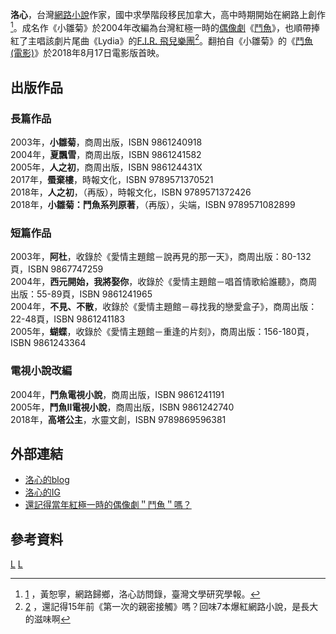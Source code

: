 {{Infobox Writer
| 
| image       = 
| imagesize   = 210px
| caption     = 111
| pseudonym   = 洛心
| nationality = {{CAN}}
| language = 英語，國語
| period      = 2001年至今
| education   = 
[[卡加利大學|卡加利大學]]東亞語文學系[[學士|學士]]
[[英屬哥倫比亞大學|英屬哥倫比亞大學]]亞洲研究所[[碩士|碩士]]
| notableworks = 《小雛菊》
| website     = 

}}

'''洛心'''，台灣[[網路小說|網路小說]]作家，國中求學階段移民加拿大，高中時期開始在網路上創作<ref>[http://readopac2.ncl.edu.tw/nclJournal/search/detail.jsp?sysId=0006707474&dtdId=000040&search_type=detail&la=ch] {{Wayback|url=http://readopac2.ncl.edu.tw/nclJournal/search/detail.jsp?sysId=0006707474&dtdId=000040&search_type=detail&la=ch |date=20190602181020 }}，黃恕寧，網路歸鄉，洛心訪問錄，臺灣文學研究學報。</ref>。成名作《小雛菊》於2004年改編為台灣紅極一時的[[偶像劇|偶像劇]]《[[鬥魚_(電視劇)|鬥魚]]》，也順帶捧紅了主唱該劇片尾曲《Lydia》的[[F.I.R.飛兒樂團|F.I.R. 飛兒樂團]]<ref>[http://www.storm.mg/lifestyle/147328] {{Wayback|url=http://www.storm.mg/lifestyle/147328 |date=20180121071324 }}，還記得15年前《第一次的親密接觸》嗎？回味7本爆紅網路小說，是長大的滋味啊</ref>。翻拍自《小雛菊》的《[[鬥魚_(電影)|鬥魚 (電影)]]》於2018年8月17日電影版首映。

==出版作品==
===長篇作品===
2003年，'''小雛菊'''，商周出版，ISBN 9861240918<br />
2004年，'''夏飄雪'''，商周出版，ISBN 9861241582<br />
2005年，'''人之初'''，商周出版，ISBN 986124431X<br />
2017年，'''蜃棄樓'''，時報文化，ISBN 9789571370521<br />
2018年，'''人之初'''，（再版），時報文化，ISBN 9789571372426<br />
2018年，'''小雛菊：鬥魚系列原著'''，（再版），尖端，ISBN 9789571082899<br />

===短篇作品===
2003年，'''阿杜'''，收錄於《愛情主題館－說再見的那一天》，商周出版：80-132頁，ISBN 9867747259<br />
2004年，'''西元開始，我將娶你'''，收錄於《愛情主題館－唱首情歌給誰聽》，商周出版：55-89頁，ISBN 9861241965<br />
2004年，'''不見、不散'''，收錄於《愛情主題館－尋找我的戀愛盒子》，商周出版：22-48頁，ISBN 9861241183　<br />
2005年，'''蝴蝶'''，收錄於《愛情主題館－重逢的片刻》，商周出版：156-180頁，ISBN 9861243364<br />

===電視小說改編===
2004年，'''鬥魚電視小說'''，商周出版，ISBN 9861241191<br />
2005年，'''鬥魚II電視小說'''，商周出版，ISBN 9861242740<br />
2018年，'''高塔公主'''，水靈文創，ISBN 9789869596381<br />

== 外部連結 ==
* [http://www.fallingheart.com/ 洛心的blog] {{Wayback|url=http://www.fallingheart.com/ |date=20210413112721 }} <br />
* [https://www.instagram.com/xoxofallingheart/ 洛心的IG] <br />
* [http://againooo.com/49961/  還記得當年紅極一時的偶像劇＂鬥魚＂嗎？] {{Wayback|url=http://againooo.com/49961/ |date=20161016204519 }}<br />

== 參考資料 ==
{{reflist}}
<!--- 分类 --->
[[Category:臺灣網路作家|L]]
[[Category:台灣小說家|L]]